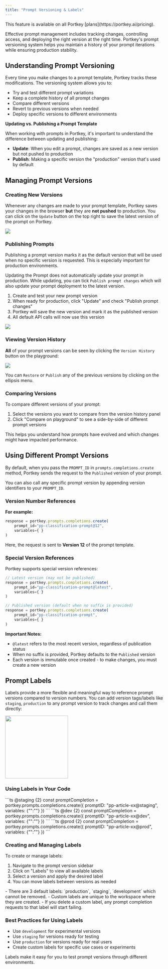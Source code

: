 ```yaml
---
title: "Prompt Versioning & Labels"
---
```


<Info>
This feature is available on all Portkey [plans](https://portkey.ai/pricing).
</Info>

Effective prompt management includes tracking changes, controlling access, and deploying the right version at the right time. Portkey's prompt versioning system helps you maintain a history of your prompt iterations while ensuring production stability.

## Understanding Prompt Versioning

Every time you make changes to a prompt template, Portkey tracks these modifications. The versioning system allows you to:

- Try and test different prompt variations
- Keep a complete history of all prompt changes
- Compare different versions
- Revert to previous versions when needed
- Deploy specific versions to different environments

**Updating vs. Publishing a Prompt Template**

When working with prompts in Portkey, it's important to understand the difference between updating and publishing:

- **Update**: When you edit a prompt, changes are saved as a new version but not pushed to production
- **Publish**: Making a specific version the "production" version that's used by default




## Managing Prompt Versions

### Creating New Versions

Whenever any changes are made to your prompt template, Portkey saves your changes in the browser **but** they are **not pushed** to production. You can click on the `Update` button on the top right to save the latest version of the prompt on Portkey.

<Frame>
  <img src="/images/product/ai-gateway/ai-24.png"/>
</Frame>

### Publishing Prompts

Publishing a prompt version marks it as the default version that will be used when no specific version is requested. This is especially important for production environments.

Updating the Prompt does not automatically update your prompt in production. While updating, you can tick `Publish prompt changes` which will also update your prompt deployment to the latest version.

1. Create and test your new prompt version
2. When ready for production, click "Update" and check "Publish prompt changes"
3. Portkey will save the new version and mark it as the published version
4. All default API calls will now use this version

<Frame>
  <img src="/images/product/ai-gateway/ai-26.png"/>
</Frame>

### Viewing Version History

**All** of your prompt versions can be seen by clicking the `Version History` button on the playground:

<Frame>
  <img src="/images/product/ai-gateway/ai-25.png"/>
</Frame>

You can `Restore` or `Publish` any of the previous versions by clicking on the ellipsis menu.

### Comparing Versions

To compare different versions of your prompt:

1. Select the versions you want to compare from the version history panel
2. Click "Compare on playground" to see a side-by-side of different prompt versions

This helps you understand how prompts have evolved and which changes might have impacted performance.

## Using Different Prompt Versions

By default, when you pass the `PROMPT_ID` in `prompts.completions.create` method, Portkey sends the request to the `Published` version of your prompt.

You can also call any specific prompt version by appending version identifiers to your `PROMPT_ID`.

### Version Number References

**For example:**

```js
response = portkey.prompts.completions.create(
    prompt_id="pp-classification-prompt@12",
    variables={ }
)
```

Here, the request is sent to **Version 12** of the prompt template.

### Special Version References

Portkey supports special version references:

```js
// Latest version (may not be published)
response = portkey.prompts.completions.create(
    prompt_id="pp-classification-prompt@latest",
    variables={ }
)

// Published version (default when no suffix is provided)
response = portkey.prompts.completions.create(
    prompt_id="pp-classification-prompt",
    variables={ }
)
```

**Important Notes:**
* `@latest` refers to the most recent version, regardless of publication status
* When no suffix is provided, Portkey defaults to the `Published` version
* Each version is immutable once created - to make changes, you must create a new version

## Prompt Labels

Labels provide a more flexible and meaningful way to reference prompt versions compared to version numbers. You can add version tags/labels like `staging`, `production` to any prompt version to track changes and call them directly:

<Frame><img width="200" src="/images/changelog/prompt-labels.gif" /></Frame>

### Using Labels in Your Code

<CodeGroup>
    ```ts @staging {2}
    const promptCompletion = portkey.prompts.completions.create({
        promptID: "pp-article-xx@staging",
        variables: {"":""}
    })
    ```
    ```ts @dev {2}
    const promptCompletion = portkey.prompts.completions.create({
        promptID: "pp-article-xx@dev",
        variables: {"":""}
    })
    ```
    ```ts @prod {2}
    const promptCompletion = portkey.prompts.completions.create({
        promptID: "pp-article-xx@prod",
        variables: {"":""}
    })
    ```
</CodeGroup>

### Creating and Managing Labels

To create or manage labels:

1. Navigate to the prompt version sidebar
2. Click on "Labels" to view all available labels
3. Select a version and apply the desired label
4. You can move labels between versions as needed

<Info>
    - There are 3 default labels: `production`, `staging`, `development` which cannot be removed.
    - Custom labels are unique to the workspace where they are created.
    - If you delete a custom label, any prompt completion requests to that label will start failing.
</Info>

### Best Practices for Using Labels

- Use `development` for experimental versions
- Use `staging` for versions ready for testing
- Use `production` for versions ready for real users
- Create custom labels for specific use cases or experiments

Labels make it easy for you to test prompt versions through different environments.
